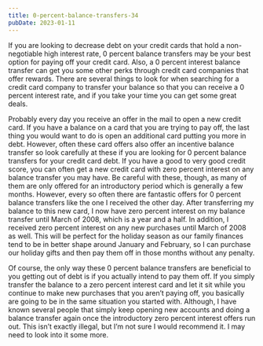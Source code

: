 ```yaml
---
title: 0-percent-balance-transfers-34
pubDate: 2023-01-11
---
```


If you are looking to decrease debt on your credit cards that hold a non-negotiable high interest rate, 0 percent balance transfers may be your best option for paying off your credit card.  Also, a 0 percent interest balance transfer can get you some other perks through credit card companies that offer rewards.  There are several things to look for when searching for a credit card company to transfer your balance so that you can receive a 0 percent interest rate, and if you take your time you can get some great deals.

Probably every day you receive an offer in the mail to open a new credit card.  If you have a balance on a card that you are trying to pay off, the last thing you would want to do is open an additional card putting you more in debt.  However, often these card offers also offer an incentive balance transfer so look carefully at these if you are looking for 0 percent balance transfers for your credit card debt.  If you have a good to very good credit score, you can often get a new credit card with zero percent interest on any balance transfer you may have.  Be careful with these, though, as many of them are only offered for an introductory period which is generally a few months.  However, every so often there are fantastic offers for 0 percent balance transfers like the one I received the other day.  After transferring my balance to this new card, I now have zero percent interest on my balance transfer until March of 2008, which is a year and a half.  In addition, I received zero percent interest on any new purchases until March of 2008 as well.  This will be perfect for the holiday season as our family finances tend to be in better shape around January and February, so I can purchase our holiday gifts and then pay them off in those months without any penalty.

Of course, the only way these 0 percent balance transfers are beneficial to you getting out of debt is if you actually intend to pay them off.  If you simply transfer the balance to a zero percent interest card and let it sit while you continue to make new purchases that you aren’t paying off, you basically are going to be in the same situation you started with.  Although, I have known several people that simply keep opening new accounts and doing a balance transfer again once the introductory zero percent interest offers run out.  This isn’t exactly illegal, but I’m not sure I would recommend it.  I may need to look into it some more.